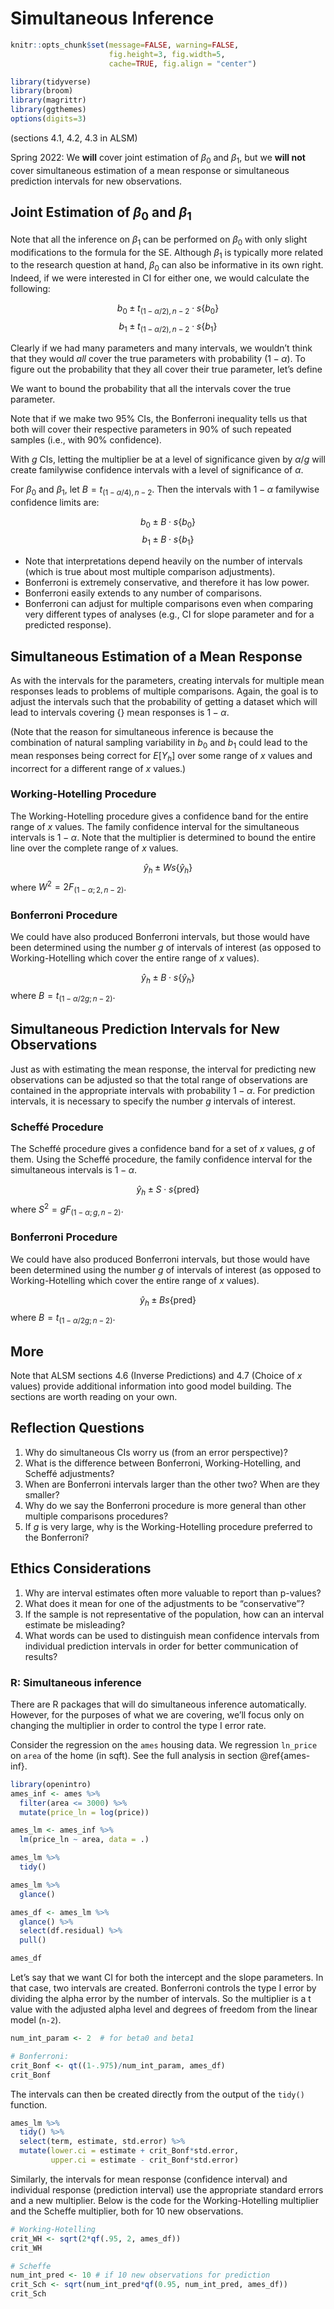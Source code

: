 
# Simultaneous Inference {#simult}


```r
knitr::opts_chunk$set(message=FALSE, warning=FALSE, 
                      fig.height=3, fig.width=5,  
                      cache=TRUE, fig.align = "center")

library(tidyverse)
library(broom)
library(magrittr)
library(ggthemes)
options(digits=3)
```

(sections 4.1, 4.2, 4.3 in ALSM)

Spring 2022:  We **will** cover joint estimation of $\beta_0$ and $\beta_1$, but we **will not** cover simultaneous estimation of a mean response or simultaneous prediction intervals for new observations.

## Joint Estimation of $\beta_0$ and $\beta_1$

Note that all the inference on $\beta_1$ can be performed on $\beta_0$ with only slight modifications to the formula for the SE.  Although $\beta_1$ is typically more related to the research question at hand, $\beta_0$ can also be informative in its own right.  Indeed, if we were interested in CI for either one, we would calculate the following:

$$b_0 \pm t_{(1-\alpha/2), n-2} \cdot s\{b_0\}$$
$$b_1 \pm t_{(1-\alpha/2), n-2} \cdot s\{b_1\}$$

Clearly if we had many parameters and many intervals, we wouldn't think that they would *all* cover the true parameters with probability $(1-\alpha)$.  To figure out the probability that they all cover their true parameter, let's define
\begin{eqnarray*}
A_1 &=& \mbox{first CI does not cover } \beta_0\\
P(A_1) &=& \alpha\\
A_2 &=& \mbox{second CI does not cover } \beta_1\\
P(A_2) &=& \alpha\\
\end{eqnarray*}

We want to bound the probability that all the intervals cover the true parameter.
\begin{eqnarray*}
P(\mbox{all CIs cover}) &=& 1- P(\mbox{at least one CI does not cover})\\
&=& 1 - P( A_1 \mbox{ or } A_2)\\
&&\\
P( A_1 \mbox{ or } A_2) &=& P(A_1) + P(A_2) - P(A_1 \mbox{ and } A_2)\\
&=& \alpha + \alpha - ???\\
& \leq& 2 \alpha \\
P(\mbox{at least one CI does not cover}) &\leq& 2 \alpha\\
P(\mbox{all CIs cover}) &\geq& 1- 2 \alpha\\
\end{eqnarray*}

Note that if we make two 95% CIs, the Bonferroni inequality tells us that both will cover their respective parameters in 90% of such repeated samples (i.e., with 90% confidence).

With $g$ CIs, letting the multiplier be at a level of significance given by $\alpha/g$ will create familywise confidence intervals with a level of significance of $\alpha$.

For $\beta_0$ and $\beta_1$, let $B = t_{(1-\alpha/4), n-2}$.  Then the intervals with $1-\alpha$ familywise confidence limits are:

$$b_0 \pm B \cdot s\{b_0\}$$
$$b_1 \pm B \cdot s\{b_1\}$$



* Note that interpretations depend heavily on the number of intervals (which is true about most multiple comparison adjustments).  
* Bonferroni is extremely conservative, and therefore it has low power.  
* Bonferroni easily extends to any number of comparisons.  
* Bonferroni can adjust for multiple comparisons even when comparing very different types of analyses (e.g., CI for slope parameter and for a predicted response).  

## Simultaneous Estimation of a Mean Response

As with the intervals for the parameters, creating intervals for multiple mean responses leads to problems of multiple comparisons.  Again, the goal is to adjust the intervals such that the probability of getting a dataset which will lead to intervals covering {\em all} mean responses is $1-\alpha$.

(Note that the reason for simultaneous inference is because the combination of natural sampling variability in $b_0$ and $b_1$ could lead to the mean responses being correct for $E[Y_h]$ over some range of $x$ values and incorrect for a different range of $x$ values.)

### Working-Hotelling Procedure {-}

The Working-Hotelling procedure gives a confidence band for the entire range of $x$ values.   The family confidence interval for the simultaneous intervals is $1-\alpha$.  Note that the multiplier is determined to bound the entire line over the complete range of $x$ values.

$$\hat{y}_h \pm W s \{ \hat{y}_h \}$$
where $W^2 = 2 F_{(1-\alpha; 2, n-2)}$.

### Bonferroni Procedure {-}

We could have also produced Bonferroni intervals, but those would have been determined using the number $g$ of intervals of interest (as opposed to Working-Hotelling which cover the entire range of $x$ values).

$$\hat{y}_h \pm B \cdot s \{ \hat{y}_h \}$$
where $B = t_{(1-\alpha/2g; n-2)}$.


## Simultaneous Prediction Intervals for New Observations

Just as with estimating the mean response, the interval for predicting new observations can be adjusted so that the total range of observations are contained in the appropriate intervals with probability $1-\alpha$.   For prediction intervals, it is necessary to specify the number $g$ intervals of interest.

### Scheffé Procedure{-}

The Scheffé  procedure gives a confidence band for a set of $x$ values, $g$ of them.   Using the Scheffé procedure, the family confidence interval for the simultaneous intervals is $1-\alpha$.

$$\hat{y}_h \pm S \cdot s \{ \mbox{pred} \}$$
where $S^2 = g F_{(1-\alpha; g, n-2)}$.

### Bonferroni Procedure {-}

We could have also produced Bonferroni intervals, but those would have been determined using the number $g$ of intervals of interest (as opposed to Working-Hotelling which cover the entire range of $x$ values).

$$\hat{y}_h \pm B s \{ \mbox{pred} \}$$
where $B = t_{(1-\alpha/2g; n-2)}$.


## More

Note that ALSM sections 4.6 (Inverse Predictions) and 4.7 (Choice of $x$ values) provide additional information into good model building.  The sections are worth reading on your own.


## <i class="fas fa-lightbulb" target="_blank"></i> Reflection Questions

1. Why do simultaneous CIs worry us (from an error perspective)?  
2. What is the difference between Bonferroni, Working-Hotelling, and Scheffé adjustments?  
3. When are Bonferroni intervals larger than the other two?  When are they smaller?  
4. Why do we say the Bonferroni procedure is more general than other multiple comparisons procedures?  
5. If $g$ is very large, why is the Working-Hotelling procedure preferred to the Bonferroni?  


## <i class="fas fa-balance-scale"></i> Ethics Considerations

1. Why are interval estimates often more valuable to report than p-values?    
2. What does it mean for one of the adjustments to be "conservative"?
3. If the sample is not representative of the population, how can an interval estimate be misleading?
4. What words can be used to distinguish mean confidence intervals from individual prediction intervals in order for better communication of results?

### R: Simultaneous inference

There are R packages that will do simultaneous inference automatically.  However, for the purposes of what we are covering, we'll focus only on changing the multiplier in order to control the type I error rate.

Consider the regression on the `ames` housing data.  We regression `ln_price` on `area` of the home (in sqft).  See the full analysis in section \@ref{ames-inf}.

```r
library(openintro)
ames_inf <- ames %>%
  filter(area <= 3000) %>%
  mutate(price_ln = log(price))
```

```r
ames_lm <- ames_inf %>%
  lm(price_ln ~ area, data = .) 

ames_lm %>%
  tidy()

ames_lm %>%
  glance()

ames_df <- ames_lm %>%
  glance() %>%
  select(df.residual) %>%
  pull()

ames_df
```

Let's say that we want CI for both the intercept and the slope parameters.  In that case, two intervals are created.  Bonferroni controls the type I error by dividing the alpha error by the number of intervals.  So the multiplier is a t value with the adjusted alpha level and degrees of freedom from the linear model (`n-2`). 

```r
num_int_param <- 2  # for beta0 and beta1

# Bonferroni:
crit_Bonf <- qt((1-.975)/num_int_param, ames_df)
crit_Bonf
```

The intervals can then be created directly from the output of the `tidy()` function.

```r
ames_lm %>%
  tidy() %>%
  select(term, estimate, std.error) %>%
  mutate(lower.ci = estimate + crit_Bonf*std.error,
         upper.ci = estimate - crit_Bonf*std.error)
```


Similarly, the intervals for mean response (confidence interval) and individual response (prediction interval) use the appropriate standard errors and a new multiplier.  Below is the code for the Working-Hotelling multiplier and the Scheffe multiplier, both for 10 new observations.

```r
# Working-Hotelling
crit_WH <- sqrt(2*qf(.95, 2, ames_df))
crit_WH

# Scheffe
num_int_pred <- 10 # if 10 new observations for prediction
crit_Sch <- sqrt(num_int_pred*qf(0.95, num_int_pred, ames_df))
crit_Sch
```

